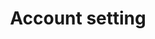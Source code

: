 ---
title: "Account setting "
description: "The Account Settings section is the central place to configure and manage your clinic’s identity within MedRay. Administrators can update clinic information such as name, logo, and contact details, manage branding preferences, and set default system options that affect all users. This section also links to subscription details for billing and plan management and provides administrative controls to ensure smooth daily operations. Overall, it ensures MedRay is properly tailored to your clinic’s workflow, maintaining consistency across users, locations, and patient records."
---